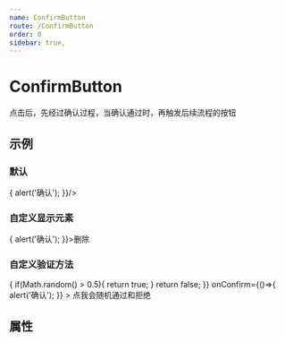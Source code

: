 ```yaml
---
name: ConfirmButton
route: /ConfirmButton
order: 0
sidebar: true,
---
```



# ConfirmButton
点击后，先经过确认过程，当确认通过时，再触发后续流程的按钮

## 示例

### 默认
<Playground>
  <ConfirmButton onConfirm={()=>{
    alert('确认');
  }}/>
</Playground>

### 自定义显示元素
<Playground>
  <ConfirmButton onConfirm={()=>{
    alert('确认');
  }}><span style={{color:'red'}}>删除</span></ConfirmButton>
</Playground>

### 自定义验证方法
<Playground>
  <ConfirmButton
    validate={()=>{
      if(Math.random() > 0.5){
        return true;
      }
      return false;
    }}
    onConfirm={()=>{
      alert('确认');
    }}
  >
    点我会随机通过和拒绝
  </ConfirmButton>
</Playground>

## 属性
<Props of={ConfirmButton} />

